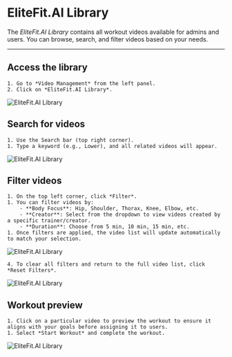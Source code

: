 
# EliteFit.AI Library

The *EliteFit.AI Library* contains all workout videos available for admins and users. You can browse, search, and filter videos based on your needs.

---

## Access the library
    1. Go to *Video Management* from the left panel.
    2. Click on *EliteFit.AI Library*.

![EliteFit.AI Library](/img/LibraryP12.webp)


## Search for videos
    1. Use the Search bar (top right corner).
    1. Type a keyword (e.g., Lower), and all related videos will appear.

![EliteFit.AI Library](/img/LibraryP2.webp)

## Filter videos
    1. On the top left corner, click *Filter*.
    1. You can filter videos by:
        - **Body Focus**: Hip, Shoulder, Thorax, Knee, Elbow, etc.
        - **Creator**: Select from the dropdown to view videos created by a specific trainer/creator.
        - **Duration**: Choose from 5 min, 10 min, 15 min, etc.
    1. Once filters are applied, the video list will update automatically to match your selection.

![EliteFit.AI Library](/img/LibraryP3.webp)

    4. To clear all filters and return to the full video list, click *Reset Filters*.

![EliteFit.AI Library](/img/LibraryP4.webp)

## Workout preview
    1. Click on a particular video to preview the workout to ensure it aligns with your goals before assigning it to users.
    1. Select *Start Workout* and complete the workout.

![EliteFit.AI Library](/img/LibraryP5.webp)

